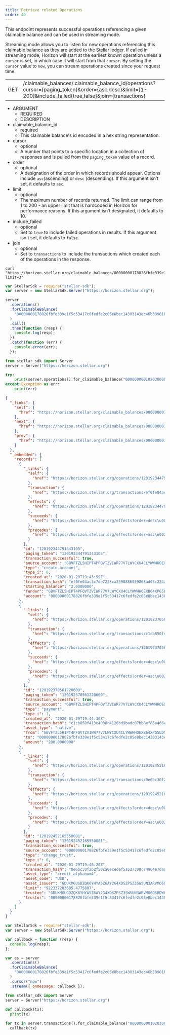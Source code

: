 ```yaml
---
title: Retrieve related Operations
order: 40
---
```



This endpoint represents successful operations referencing a given claimable balance and can be used in streaming mode.

Streaming mode allows you to listen for new operations referencing this claimable balance as they are added to the Stellar ledger. If called in streaming mode, Horizon will start at the earliest known operation unless a `cursor` is set, in which case it will start from that `cursor`. By setting the `cursor` value to `now`, you can stream operations created since your request time.

<Endpoint>


|  |  |
| --- | --- |
| GET | /claimable_balances/:claimable_balance_id/operations?cursor={paging_token}&order={asc,desc}&limit={1-200}&include_failed{true,false}&join={transactions} |

</Endpoint>


<AttributeTable>


- ARGUMENT
  - REQUIRED
  - DESCRIPTION
- claimable_balance_id
  - required
  - This claimable balance's id encoded in a hex string representation.
- cursor
  - optional
  - A number that points to a specific location in a collection of responses and is pulled from the `paging_token` value of a record.
- order
  - optional
  - A designation of the order in which records should appear. Options include `asc`(ascending) or `desc` (descending). If this argument isn’t set, it defaults to `asc`.
- limit
  - optional
  - The maximum number of records returned. The limit can range from 1 to 200 - an upper limit that is hardcoded in Horizon for performance reasons. If this argument isn’t designated, it defaults to 10.
- include_failed
  - optional
  - Set to `true` to include failed operations in results. If this argument isn't set, it defaults to `false`.
- join
  - optional
  - Set to `transactions` to include the transactions which created each of the operations in the response.

</AttributeTable>


<CodeExample title="Example Request">


```curl
curl "https://horizon.stellar.org/claimable_balances/00000000178826fbfe339e1f5c53417c6fedfe2c05e8bec14303143ec46b38981b09c3f9/operations?limit=3"
```

```js
var StellarSdk = require("stellar-sdk");
var server = new StellarSdk.Server("https://horizon.stellar.org");

server
  .operations()
  .forClaimableBalance(
    "00000000178826fbfe339e1f5c53417c6fedfe2c05e8bec14303143ec46b38981b09c3f9",
  )
  .call()
  .then(function (resp) {
    console.log(resp);
  })
  .catch(function (err) {
    console.error(err);
  });
```

```python
from stellar_sdk import Server
server = Server("https://horizon.stellar.org")

try:
    print(server.operations().for_claimable_balance("000000000102030000000000000000000000000000000000000000000000000000000000").call())
except Exception as err:
    print(err)
```
  
</CodeExample>


<ExampleResponse title="Example Response">


```json
{
  "_links": {
    "self": {
      "href": "https://horizon.stellar.org/claimable_balances/00000000178826fbfe339e1f5c53417c6fedfe2c05e8bec14303143ec46b38981b09c3f9/operations?cursor=\u0026limit=3\u0026order=asc"
    },
    "next": {
      "href": "https://horizon.stellar.org/claimable_balances/00000000178826fbfe339e1f5c53417c6fedfe2c05e8bec14303143ec46b38981b09c3f9/operations?cursor=120192452165550081\u0026limit=3\u0026order=asc"
    },
    "prev": {
      "href": "https://horizon.stellar.org/claimable_balances/00000000178826fbfe339e1f5c53417c6fedfe2c05e8bec14303143ec46b38981b09c3f9/operations?cursor=120192344791343105\u0026limit=3\u0026order=desc"
    }
  },
  "_embedded": {
    "records": [
      {
        "_links": {
          "self": {
            "href": "https://horizon.stellar.org/operations/120192344791343105"
          },
          "transaction": {
            "href": "https://horizon.stellar.org/transactions/ef0fe04ac3c7de7228ca2598886059868ad05c224a041e8b2d9ee2a8a9dd6894"
          },
          "effects": {
            "href": "https://horizon.stellar.org/operations/120192344791343105/effects"
          },
          "succeeds": {
            "href": "https://horizon.stellar.org/effects?order=desc\u0026cursor=120192344791343105"
          },
          "precedes": {
            "href": "https://horizon.stellar.org/effects?order=asc\u0026cursor=120192344791343105"
          }
        },
        "id": "120192344791343105",
        "paging_token": "120192344791343105",
        "transaction_successful": true,
        "source_account": "GBVFTZL5HIPT4PFQVTZVIWR77V7LWYCXU4CLYWWHHOEXB64XPG5LDMTU",
        "type": "create_account",
        "type_i": 0,
        "created_at": "2020-01-29T19:43:59Z",
        "transaction_hash": "ef0fe04ac3c7de7228ca2598886059868ad05c224a041e8b2d9ee2a8a9dd6894",
        "starting_balance": "2.0000000",
        "funder": "GBVFTZL5HIPT4PFQVTZVIWR77V7LWYCXU4CLYWWHHOEXB64XPG5LDMTU",
        "account": "00000000178826fbfe339e1f5c53417c6fedfe2c05e8bec14303143ec46b38981b09c3f9"
      },
      {
        "_links": {
          "self": {
            "href": "https://horizon.stellar.org/operations/120192370561220609"
          },
          "transaction": {
            "href": "https://horizon.stellar.org/transactions/c1cb850f413e4038c4120bd9badc07bb8ef85a46649a4d5c9c16e578a2d30589"
          },
          "effects": {
            "href": "https://horizon.stellar.org/operations/120192370561220609/effects"
          },
          "succeeds": {
            "href": "https://horizon.stellar.org/effects?order=desc\u0026cursor=120192370561220609"
          },
          "precedes": {
            "href": "https://horizon.stellar.org/effects?order=asc\u0026cursor=120192370561220609"
          }
        },
        "id": "120192370561220609",
        "paging_token": "120192370561220609",
        "transaction_successful": true,
        "source_account": "GBVFTZL5HIPT4PFQVTZVIWR77V7LWYCXU4CLYWWHHOEXB64XPG5LDMTU",
        "type": "payment",
        "type_i": 1,
        "created_at": "2020-01-29T19:44:36Z",
        "transaction_hash": "c1cb850f413e4038c4120bd9badc07bb8ef85a46649a4d5c9c16e578a2d30589",
        "asset_type": "native",
        "from": "GBVFTZL5HIPT4PFQVTZVIWR77V7LWYCXU4CLYWWHHOEXB64XPG5LDMTU",
        "to": "00000000178826fbfe339e1f5c53417c6fedfe2c05e8bec14303143ec46b38981b09c3f9",
        "amount": "200.0000000"
      },
      {
        "_links": {
          "self": {
            "href": "https://horizon.stellar.org/operations/120192452165550081"
          },
          "transaction": {
            "href": "https://horizon.stellar.org/transactions/0e6bc30f2b2f50ca0ecedef5a527309c74964e7daa6018976cd2c686c5df4be3"
          },
          "effects": {
            "href": "https://horizon.stellar.org/operations/120192452165550081/effects"
          },
          "succeeds": {
            "href": "https://horizon.stellar.org/effects?order=desc\u0026cursor=120192452165550081"
          },
          "precedes": {
            "href": "https://horizon.stellar.org/effects?order=asc\u0026cursor=120192452165550081"
          }
        },
        "id": "120192452165550081",
        "paging_token": "120192452165550081",
        "transaction_successful": true,
        "source_account": "00000000178826fbfe339e1f5c53417c6fedfe2c05e8bec14303143ec46b38981b09c3f9",
        "type": "change_trust",
        "type_i": 6,
        "created_at": "2020-01-29T19:46:20Z",
        "transaction_hash": "0e6bc30f2b2f50ca0ecedef5a527309c74964e7daa6018976cd2c686c5df4be3",
        "asset_type": "credit_alphanum4",
        "asset_code": "USD",
        "asset_issuer": "GDUKMGUGDZQK6YHYA5Z6AY2G4XDSZPSZ3SW5UN3ARVMO6QSRDWP5YLEX",
        "limit": "922337203685.4775807",
        "trustee": "GDUKMGUGDZQK6YHYA5Z6AY2G4XDSZPSZ3SW5UN3ARVMO6QSRDWP5YLEX",
        "trustor": "00000000178826fbfe339e1f5c53417c6fedfe2c05e8bec14303143ec46b38981b09c3f9"
      }
    ]
  }
}
```

</ExampleResponse>


<CodeExample title="JavaScript Streaming Example">


```js
var StellarSdk = require("stellar-sdk");
var server = new StellarSdk.Server("https://horizon.stellar.org");

var callback = function (resp) {
  console.log(resp);
};

var es = server
  .operations()
  .forClaimableBalance(
    "00000000178826fbfe339e1f5c53417c6fedfe2c05e8bec14303143ec46b38981b09c3f9",
  )
  .cursor("now")
  .stream({ onmessage: callback });
```
  
```python
from stellar_sdk import Server
server = Server("https://horizon.stellar.org")
  
def callback(tx):
  print(tx)

for tx in server.transactions().for_claimable_balance("000000000102030000000000000000000000000000000000000000000000000000000000").cursor("now").stream():
  callback(tx)
```
  
</CodeExample>

